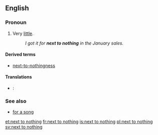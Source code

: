 ==English==

===Pronoun===
{{en-pron|head=[[next to]] [[nothing]]}}

# {{idiomatic}} Very [[little#Determiner|little]].
#: ''I got it for '''next to nothing''' in the January sales.''

====Derived terms====
* [[next-to-nothingness]]

====Translations====
{{trans-top|very little}}
* {{ttbc|Spanish}}: {{t-|es|casi nada}}
{{trans-mid}}
{{trans-bottom}}

===See also===
* [[for a song]]

[[et:next to nothing]]
[[fr:next to nothing]]
[[is:next to nothing]]
[[pl:next to nothing]]
[[sv:next to nothing]]